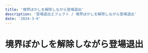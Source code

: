 ---
title: '境界ぼかしを解除しながら登場退出'
description: '登場退出エフェクト / 境界ぼかしを解除しながら登場退出'
date: '2024-3-9'
---
# 境界ぼかしを解除しながら登場退出